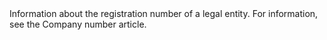   

  
<ParamField body="CompanyNumber" type="string" >     
Information about the registration number of a legal entity. For information, see the Company number article.   

<Expandable title="properties"><CompanyNumber1 />  
<CountryCode />  
  

</Expandable> 
</ParamField>